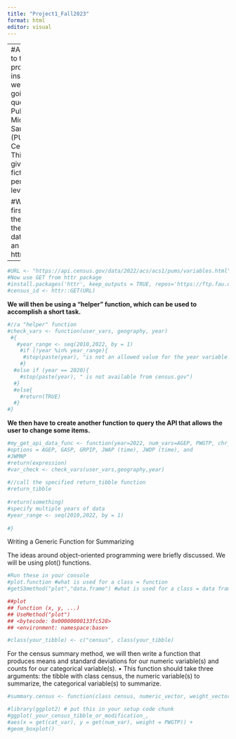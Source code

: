 ```yaml
---
title: "Project1_Fall2023"
format: html
editor: visual
---
```


---
#According to the project instructions, we are going to query the Public Use Microdata Sample (PUMS) Census API. This API gives fictitious person-level data.

#We will first read in the URL of the Census data using an httr:GET().
---

```r
#URL <- "https://api.census.gov/data/2022/acs/acs1/pums/variables.html"
#Now use GET from httr package
#install.packages('httr', keep_outputs = TRUE, repos='https://ftp.fau.de/cran/')
#census_id <- httr::GET(URL)
```

**We will then be using a "helper" function, which can be used to accomplish a short task.**

```r
#//a "helper" function
#check_vars <- function(user_vars, geography, year)
 #{
   #year_range <- seq(2010,2022, by = 1)
    #if (!year %in% year_range){
     #stop(paste(year), "is not an allowed value for the year variable. Options are between 2010 - 2022")
    #} 
  #else if (year == 2020){
    #stop(paste(year), " is not available from census.gov")
  #}
  #else{
    #return(TRUE)
  #}
#}
```

**We then have to create another function to query the API that allows the user to change some items.**

```r
#my_get_api_data_func <- function(year=2022, num_vars=AGEP, PWGTP, chr_vars=SEX, geography=ALL, select(API)){
#options = AGEP, GASP, GRPIP, JWAP (time), JWDP (time), and
#JWMNP
#return(expression)
#var_check <- check_vars(user_vars,geography,year)
 
#//call the specified return_tibble function
#return_tibble
 
#return(something)
#specify multiple years of data
#year_range <- seq(2010,2022, by = 1)
 
#}
```

Writing a Generic Function for Summarizing

The ideas around object-oriented programming were briefly discussed. We will be using plot() functions.

```r
#Run these in your console
#plot.function #what is used for a class = function
#getS3method("plot","data.frame") #what is used for a class = data frame
```

```r
##plot
## function (x, y, ...)
## UseMethod("plot")
## <bytecode: 0x00000000133fc528>
## <environment: namespace:base>
```

```r
#class(your_tibble) <- c("census", class(your_tibble)
```

For the census summary method, we will then write a function that produces means and standard deviations for our numeric variable(s) and counts for our categorical variable(s). • This function should take three arguments: the tibble with class census, the numeric variable(s) to summarize, the categorical variable(s) to summarize.

```r
#summary.census <- function(class census, numeric_vector, weight_vector ){#sum(numeric_vector*weight_vector)/sum(weight_vector), sqrt(sum(numeric_vectorˆ2*weight_vector)/sum(weight_vector)-sample_meanˆ2)}
```

```r
#library(ggplot2) # put this in your setup code chunk
#ggplot(_your_census_tibble_or_modification_,
#aes(x = get(cat_var), y = get(num_var), weight = PWGTP)) +
#geom_boxplot()
```

